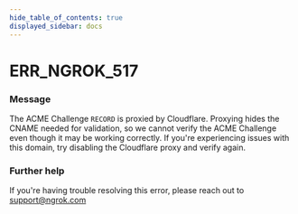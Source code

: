 ```yaml
---
hide_table_of_contents: true
displayed_sidebar: docs
---
```



# ERR_NGROK_517

### Message

The ACME Challenge `RECORD` is proxied by Cloudflare. Proxying hides the CNAME needed for validation, so we cannot verify the ACME Challenge even though it may be working correctly. If you're experiencing issues with this domain, try disabling the Cloudflare proxy and verify again.

<ErrorDetails error="err_ngrok_517" />

### Further help

If you're having trouble resolving this error, please reach out to [support@ngrok.com](mailto:support@ngrok.com?subject=Help%20with%20ERR_NGROK_517)
